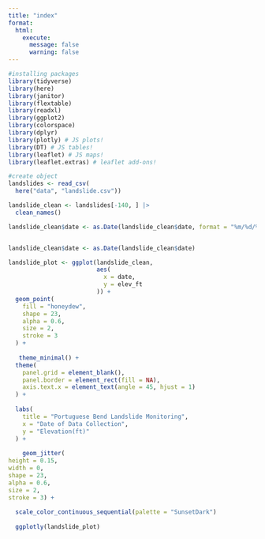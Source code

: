 ```yaml
---
title: "index"
format:
  html:
    execute:
      message: false 
      warning: false 
---
```


```r
#installing packages
library(tidyverse)
library(here)
library(janitor)
library(flextable)
library(readxl)
library(ggplot2)
library(colorspace)
library(dplyr) 
library(plotly) # JS plots!
library(DT) # JS tables!
library(leaflet) # JS maps!
library(leaflet.extras) # leaflet add-ons!

#create object
landslides <- read_csv(
  here("data", "landslide.csv"))

```

```r
landslide_clean <- landslides[-140, ] |> 
  clean_names()

landslide_clean$date <- as.Date(landslide_clean$date, format = "%m/%d/%Y")


landslide_clean$date <- as.Date(landslide_clean$date)
```

```r
landslide_plot <- ggplot(landslide_clean,
                         aes(
                           x = date,
                           y = elev_ft
                         )) +
  geom_point(
    fill = "honeydew", 
    shape = 23,
    alpha = 0.6,
    size = 2,
    stroke = 3 
  ) +
  
   theme_minimal() +
  theme(
    panel.grid = element_blank(),
    panel.border = element_rect(fill = NA),
    axis.text.x = element_text(angle = 45, hjust = 1)
  ) +
  
  labs(
    title = "Portuguese Bend Landslide Monitoring",
    x = "Date of Data Collection",
    y = "Elevation(ft)"
  ) + 
    
    geom_jitter(
height = 0.15, 
width = 0,
shape = 23,
alpha = 0.6,
size = 2, 
stroke = 3) + 
    
  scale_color_continuous_sequential(palette = "SunsetDark") 
    
  ggplotly(landslide_plot)

```

